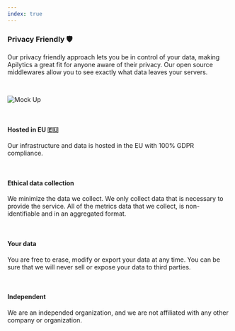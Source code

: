 ```yaml
---
index: true
---
```


### Privacy Friendly 🛡️

<p className="text-xl">
  Our privacy friendly approach lets you be in control of your data, making Apilytics a great fit
  for anyone aware of their privacy. Our open source middlewares allow you to see exactly what data
  leaves your servers.
</p>

<br />

![Mock Up](/mock-ups/time-frame.gif)

<br />

#### Hosted in EU 🇪🇺

Our infrastructure and data is hosted in the EU with 100% GDPR compliance.

<br />

#### Ethical data collection

We minimize the data we collect. We only collect data that is necessary to provide the service.
All of the metrics data that we collect, is non-identifiable and in an aggregated format.

<br />

#### Your data

You are free to erase, modify or export your data at any time.
You can be sure that we will never sell or expose your data to third parties.

<br />

#### Independent

We are an independed organization, and we are not affiliated with any other company or organization.
